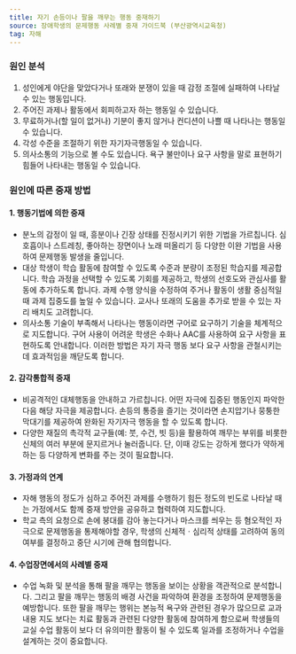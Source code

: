 ```yaml
---
title: 자기 손등이나 팔을 깨무는 행동 중재하기
source: 장애학생의 문제행동 사례별 중재 가이드북 (부산광역시교육청)
tag: 자해
---
```


### 원인 분석

1. 성인에게 야단을 맞았다거나 또래와 분쟁이 있을 때 감정 조절에 실패하여 나타날 수 있는 행동입니다.
2. 주어진 과제나 활동에서 회피하고자 하는 행동일 수 있습니다.
3. 무료하거나(할 일이 없거나) 기분이 좋지 않거나 컨디션이 나쁠 때 나타나는 행동일 수 있습니다.
4. 각성 수준을 조절하기 위한 자기자극행동일 수 있습니다.
5. 의사소통의 기능으로 볼 수도 있습니다. 욕구 불만이나 요구 사항을 말로 표현하기 힘들어 나타내는 행동일 수 있습니다. 

### 원인에 따른 중재 방법

#### 1. 행동기법에 의한 중재

- 분노의 감정이 일 때, 흥분이나 긴장 상태를 진정시키기 위한 기법을 가르칩니다. 심호흡이나 스트레칭, 좋아하는 장면이나 노래 떠올리기 등 다양한 이완 기법을 사용하여 문제행동 발생을 줄입니다.
- 대상 학생이 학습 활동에 참여할 수 있도록 수준과 분량이 조정된 학습지를 제공합니다. 학습 과정을 선택할 수 있도록 기회를 제공하고, 학생의 선호도와 관심사를 활동에 추가하도록 합니다. 과제 수행 양식을 수정하여 주거나 활동이 생활 중심적일 때 과제 집중도를 높일 수 있습니다. 교사나 또래의 도움을 추가로 받을 수 있는 자리 배치도 고려합니다.
- 의사소통 기술이 부족해서 나타나는 행동이라면 구어로 요구하기 기술을 체계적으로 지도합니다. 구어 사용이 어려운 학생은 수화나 AAC를 사용하여 요구 사항을 표현하도록 안내합니다. 이러한 방법은 자기 자극 행동 보다 요구 사항을 관철시키는 데 효과적임을 깨닫도록 합니다.

#### 2. 감각통합적 중재

- 비공격적인 대체행동을 안내하고 가르칩니다. 어떤 자극에 집중된 행동인지 파악한 다음 해당 자극을 제공합니다. 손등의 통증을 즐기는 것이라면 손지압기나 뭉퉁한 막대기를 제공하여 완화된 자기자극 행동을 할 수 있도록 합니다.
- 다양한 재질의 촉각적 교구들(예: 붓, 수건, 빗 등)을 활용하여 깨무는 부위를 비롯한 신체의 여러 부분에 문지르거나 눌러줍니다. 단, 이때 강도는 강하게 했다가 약하게 하는 등 다양하게 변화를 주는 것이 필요합니다.

#### 3. 가정과의 연계

- 자해 행동의 정도가 심하고 주어진 과제를 수행하기 힘든 정도의 빈도로 나타날 때는 가정에서도 함께 중재 방안을 공유하고 협력하여 지도합니다.
- 학교 측의 요청으로 손에 붕대를 감아 놓는다거나 마스크를 씌우는 등 혐오적인 자극으로 문제행동을 통제해야할 경우, 학생의 신체적ㆍ심리적 상태를 고려하여 동의 여부를 결정하고 중단 시기에 관해 협의합니다.

#### 4. 수업장면에서의 사례별 중재

- 수업 녹화 및 분석을 통해 팔을 깨무는 행동을 보이는 상황을 객관적으로 분석합니다. 그리고 팔을 깨무는 행동의 배경 사건을 파악하여 환경을 조정하여 문제행동을 예방합니다. 또한 팔을 깨무는 행위는 본능적 욕구와 관련된 경우가 많으므로 교과 내용 지도 보다는 치료 활동과 관련된 다양한 활동에 참여하게 함으로써 학생들의 교실 수업 활동이 보다 더 유의미한 활동이 될 수 있도록 일과를 조정하거나 수업을 설계하는 것이 중요합니다.